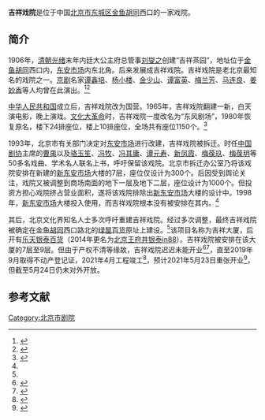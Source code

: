 '''吉祥戏院'''是位于中国[[北京市|北京市]][[东城区_(北京市)|东城区]][[金鱼胡同|金鱼胡同]]西口的一家戏院。

==简介==
1906年，[[清朝|清朝]][[光绪|光绪]]末年内廷大公主府总管事[[刘燮之|刘燮之]]创建“吉祥茶园”，地址位于[[金鱼胡同|金鱼胡同]]西口内，[[东安市场|东安市场]]内东北角。后来发展成吉祥戏院。吉祥戏院是老北京最知名的戏院之一。[[京剧|京剧]]名家[[谭鑫培|谭鑫培]]、[[杨小楼|杨小楼]]、[[金少山|金少山]]、[[谭富英|谭富英]]、[[梅兰芳|梅兰芳]]、[[马连良|马连良]]、[[姜妙香|姜妙香]]等人均曾在此演出。<ref name=zgw>{{Cite web |url=http://www.china.com.cn/culture/zhuanti/zgjj/2007-10/18/content_9079754.htm |title=我们现在只有记忆中的吉祥戏院，中国网，2007-10-18 |access-date=2013-04-23 |archive-date=2016-03-05 |archive-url=https://web.archive.org/web/20160305020623/http://www.china.com.cn/culture/zhuanti/zgjj/2007-10/18/content_9079754.htm |dead-url=no }}</ref><ref>{{Cite web |url=http://cppcc.people.com.cn/n/2012/0920/c34948-19059750.html |title=留在我心中的“吉祥园”，中国政协新闻网，2012年09月20日 |access-date=2013年4月23日 |archive-date=2016年3月4日 |archive-url=https://web.archive.org/web/20160304083319/http://cppcc.people.com.cn/n/2012/0920/c34948-19059750.html |dead-url=no }}</ref>

[[中华人民共和国|中华人民共和国]]成立后，吉祥戏院改为国营。1965年，吉祥戏院翻建一新，白天演电影，晚上演戏。[[文化大革命|文化大革命]]时，吉祥戏院一度改名为“东风剧场”，1980年恢复原名，楼下24排座位，楼上10排座位，全场共有座位1150个。<ref>{{Cite web |url=http://news.163.com/10/0307/14/6169V6C1000146BB.html |title=老北京的影剧院，网易，2010-03-07 |access-date=2014-01-09 |archive-url=https://web.archive.org/web/20180215084100/http://news.163.com/10/0307/14/6169V6C1000146BB.html |archive-date=2018-02-15 |dead-url=yes }}</ref>

1993年，北京市有关部门决定对[[东安市场|东安市场]]进行改建，吉祥戏院被拆迁。时任[[中国剧协|中国剧协]]主席的[[曹禺|曹禺]]以及[[骆玉笙|骆玉笙]]、[[冯牧|冯牧]]、[[冯其庸|冯其庸]]、[[谭元寿|谭元寿]]、[[新凤霞|新凤霞]]、[[梅葆玖|梅葆玖]]、[[梅葆玥|梅葆玥]]等50多名戏曲、学术名人联名上书，呼吁保留该戏院。北京市拆迁办公室乃将该戏院安排在新建的[[新东安市场|新东安市场]]大楼的7层，座位仅设计为300个。后因受到舆论关注，戏院又被调整到商场南面的地下一层及地下二层，座位设计为1000个。但投资方担心戏院挤占营业面积，遂将该戏院排除出[[新东安市场|新东安市场]]大楼的设计中。1998年，[[新东安市场|新东安市场]]大楼投入使用，而吉祥戏院根本没有被安排在其内。<ref name=zgw/>

其后，北京文化界知名人士多次呼吁重建吉祥戏院。经过多次调整，最终吉祥戏院被确定在[[金鱼胡同|金鱼胡同]]西口路北的[[绿屋百货|绿屋百货]]原址上建设。<ref name=zgw/>该项目名称为吉祥大厦，后开有[[乐天银泰百货|乐天银泰百货]]（2014年更名为[[北京王府井银泰in88|北京王府井银泰in88]]）。吉祥戏院被安排在该大厦的7层至9层。但由于产权不清等缘故，吉祥戏院迟迟未能开业<ref>{{Cite web |url=http://bjrb.bjd.com.cn/html/2012-01/12/content_37872.htm |title=吉祥戏院年底开张迎客，北京日报，2012年01月12日 |accessdate=2013年4月23日 |archive-date=2014年12月16日 |archive-url=https://web.archive.org/web/20141216210555/http://bjrb.bjd.com.cn/html/2012-01/12/content_37872.htm |dead-url=no }}</ref><ref>{{Cite web |url=http://www.linkshop.com.cn/web/archives/2007/82201.shtml |title=浙江银泰700万元收购临平银泰70％权益，联商资讯中心，2007-12-13 |access-date=2013-04-23 |archive-date=2014-12-16 |archive-url=https://web.archive.org/web/20141216201215/http://www.linkshop.com.cn/web/archives/2007/82201.shtml |dead-url=no }}</ref>，直至2019年9月取得不动产登记证，2021年4月工程竣工<ref>{{cite web|url=http://www.bucc.cn/news/media_report/201c8001620f56ed300165b04f539a8c201d-767e5e7454097965620f966276db88c5711565b0-5b664e605f3a56fd|title=“老戏园、新体验”，百年吉祥戏院盛装焕新|publisher=北京住总|date=2021-04-20|accessdate=2021-05-19|archive-date=2021-05-18|archive-url=https://web.archive.org/web/20210518175038/http://www.bucc.cn/news/media_report/201c8001620f56ed300165b04f539a8c201d-767e5e7454097965620f966276db88c5711565b0-5b664e605f3a56fd/|dead-url=no}}</ref>，预计2021年5月23日重张开业<ref>{{cite news|url=https://bjrbdzb.bjd.com.cn/bjrb/mobile/2021/20210517/20210517_005/content_20210517_005_1.htm|title=阔别28载，新吉祥戏院再造文旅新地标|work=[[北京日报|北京日报]]|date=2021-05-17|accessdate=2021-05-19|archive-date=2021-05-18|archive-url=https://web.archive.org/web/20210518174639/https://bjrbdzb.bjd.com.cn/bjrb/mobile/2021/20210517/20210517_005/content_20210517_005_1.htm|dead-url=no}}</ref>，但截至5月24日仍未对外开放。

==参考文献==
{{reflist}}

{{老北京城}}
[[Category:北京市剧院|Category:北京市剧院]]